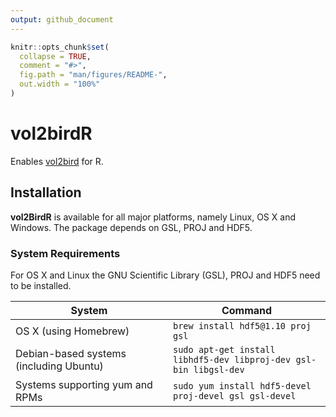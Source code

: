 ```yaml
---
output: github_document
---
```

 
<!-- README.md is generated from README.Rmd. Please edit that file -->

```r
knitr::opts_chunk$set(
  collapse = TRUE,
  comment = "#>",
  fig.path = "man/figures/README-",
  out.width = "100%"
)
```

# vol2birdR

Enables [vol2bird](https://github.com/adokter/vol2bird) for R.

## Installation

**vol2BirdR** is available for all major platforms, namely Linux, OS X and Windows. The package depends on GSL, PROJ and HDF5.

### System Requirements

For OS X and Linux the GNU Scientific Library (GSL), PROJ and HDF5 need to be installed.

System | Command
--- | ---
OS X (using Homebrew) | `brew install hdf5@1.10 proj gsl`
Debian-based systems (including Ubuntu) | `sudo apt-get install libhdf5-dev libproj-dev gsl-bin libgsl-dev`
Systems supporting yum and RPMs | `sudo yum install hdf5-devel proj-devel gsl gsl-devel`
